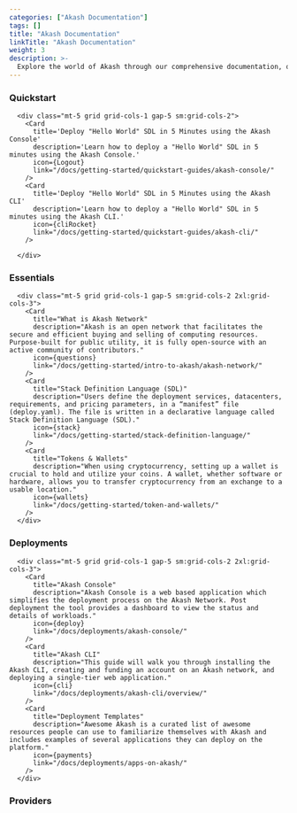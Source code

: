 ```yaml
---
categories: ["Akash Documentation"]
tags: []
title: "Akash Documentation"
linkTitle: "Akash Documentation"
weight: 3
description: >-
  Explore the world of Akash through our comprehensive documentation, offering tutorials and a rich repository of platform insights.
---
```





### Quickstart

      <div class="mt-5 grid grid-cols-1 gap-5 sm:grid-cols-2">
        <Card
          title='Deploy "Hello World" SDL in 5 Minutes using the Akash Console'
          description='Learn how to deploy a "Hello World" SDL in 5 minutes using the Akash Console.'
          icon={Logout}
          link="/docs/getting-started/quickstart-guides/akash-console/"
        />
        <Card
          title='Deploy "Hello World" SDL in 5 Minutes using the Akash CLI'
          description='Learn how to deploy a "Hello World" SDL in 5 minutes using the Akash CLI.'
          icon={cliRocket}
          link="/docs/getting-started/quickstart-guides/akash-cli/"
        />

      </div>

### Essentials

      <div class="mt-5 grid grid-cols-1 gap-5 sm:grid-cols-2 2xl:grid-cols-3">
        <Card
          title="What is Akash Network"
          description="Akash is an open network that facilitates the secure and efficient buying and selling of computing resources. Purpose-built for public utility, it is fully open-source with an active community of contributors."
          icon={questions}
          link="/docs/getting-started/intro-to-akash/akash-network/"
        />
        <Card
          title="Stack Definition Language (SDL)"
          description="Users define the deployment services, datacenters, requirements, and pricing parameters, in a “manifest” file (deploy.yaml). The file is written in a declarative language called Stack Definition Language (SDL)."
          icon={stack}
          link="/docs/getting-started/stack-definition-language/"
        />
        <Card
          title="Tokens & Wallets"
          description="When using cryptocurrency, setting up a wallet is crucial to hold and utilize your coins. A wallet, whether software or hardware, allows you to transfer cryptocurrency from an exchange to a usable location."
          icon={wallets}
          link="/docs/getting-started/token-and-wallets/"
        />
      </div>

### Deployments

      <div class="mt-5 grid grid-cols-1 gap-5 sm:grid-cols-2 2xl:grid-cols-3">
        <Card
          title="Akash Console"
          description="Akash Console is a web based application which simplifies the deployment process on the Akash Network. Post deployment the tool provides a dashboard to view the status and details of workloads."
          icon={deploy}
          link="/docs/deployments/akash-console/"
        />
        <Card
          title="Akash CLI"
          description="This guide will walk you through installing the Akash CLI, creating and funding an account on an Akash network, and deploying a single-tier web application."
          icon={cli}
          link="/docs/deployments/akash-cli/overview/"
        />
        <Card
          title="Deployment Templates"
          description="Awesome Akash is a curated list of awesome resources people can use to familiarize themselves with Akash and includes examples of several applications they can deploy on the platform."
          icon={payments}
          link="/docs/deployments/apps-on-akash/"
        />
      </div>

### Providers

<div class="mt-5 grid grid-cols-1 gap-5 sm:grid-cols-2 2xl:grid-cols-3">
  <Card
    title="Kubernetes Cluster for Akash Providers"
    description="The setup of a Kubernetes cluster is the responsibility of the provider. This guide provides best practices and recommendations for setting up a Kubernetes cluster. This document is not a comprehensive guide and assumes pre-existing Kubernetes knowledge."
    icon={gpus}
    link="/docs/providers/build-a-cloud-provider/kubernetes-cluster-for-akash-providers/kubernetes-cluster-for-akash-providers/"
  />
  <Card
    title="Build a Cloud Provider with Praetor App"
    description="Praetor App provides an easy way to become a cloud provider for Akash Network. You can become a provider using a simplified UI rather than Command-line Interface. Once you become a cloud provider, and if the deployers choose your provider to deploy their application, they pay you in AKT."
    icon={praetor}
    link="https://docs.praetorapp.com/akash-provider/build-a-cloud-provider"
  />
  <Card
    title="Akash Provider FAQ and Guide "
    description="Use the techniques detailed in this guide to verify Akash Provider functionality and troubleshoot issues as they appear."
    icon={rocket}
    link="/docs/providers/provider-faq-and-guide/"
  />
</div>
